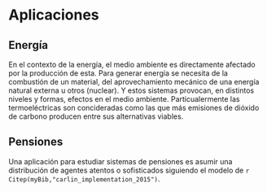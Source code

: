 # Aplicaciones {#aplicaciones}


## Energía
En el contexto de la energía, el medio ambiente es directamente afectado por la producción de esta. Para generar energía se necesita de la combustión de un material, del aprovechamiento mecánico de una energía natural externa u otros (nuclear). Y estos sistemas provocan, en distintos niveles y formas, efectos en el medio ambiente. Particualermente las termoeléctricas son concideradas como las que más emisiones de dióxido de carbono producen entre sus alternativas viables.

## Pensiones

Una aplicación para estudiar sistemas de pensiones es asumir una distribución de agentes atentos o sofisticados siguiendo el modelo de `r Citep(myBib,"carlin_implementation_2015")`.
